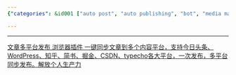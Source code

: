 ```yaml
---
{"categories": &id001 ["auto post", "auto publishing", "bot", "media manage", "pyjom", "stub"], "category": "Cross-Platform Publishing", "date": "2022-08-14 16:49:02", "description": "Discover how to automatically post your content on various platforms like Toutiao, WordPress, Zhihu, Jiathisay, Juejin, CSDN, and Typecho with just one click. Boost your personal productivity by syncing effortlessly across multiple content platforms.", "tags": *id001, "title": "自动内容发布 多平台发布 管理多个自媒体平台 automatic content posting in multiple platforms"}

---
```


------
[文章多平台发布 浏览器插件 一键同步文章到多个内容平台，支持今日头条、WordPress、知乎、简书、掘金、CSDN、typecho各大平台，一次发布，多平台同步发布。解放个人生产力](https://github.com/wechatsync/Wechatsync)
